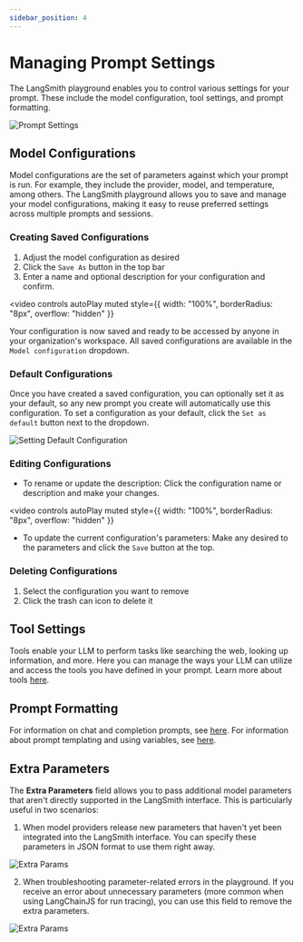 ```yaml
---
sidebar_position: 4
---
```


# Managing Prompt Settings

The LangSmith playground enables you to control various settings for your prompt. These include the model configuration, tool settings, and prompt formatting.

![Prompt Settings](./static/prompt_settings.png)

## Model Configurations

Model configurations are the set of parameters against which your prompt is run. For example, they include the provider, model, and temperature, among others. The LangSmith playground allows you to save and manage your model configurations, making it easy to reuse preferred settings across multiple prompts and sessions.

### Creating Saved Configurations

1. Adjust the model configuration as desired
2. Click the `Save As` button in the top bar
3. Enter a name and optional description for your configuration and confirm.


<video
  controls
  autoPlay
  muted
  style={{ width: "100%", borderRadius: "8px", overflow: "hidden" }}
>
  <source src={saving_config} />
</video>

Your configuration is now saved and ready to be accessed by anyone in your organization's workspace. All saved configurations are available in the `Model configuration` dropdown.

### Default Configurations

Once you have created a saved configuration, you can optionally set it as your default, so any new prompt you create will automatically use this configuration. To set a configuration as your default, click the `Set as default` button next to the dropdown.

![Setting Default Configuration](./static/set_default_config.png)

### Editing Configurations

- To rename or update the description: Click the configuration name or description and make your changes.


<video
  controls
  autoPlay
  muted
  style={{ width: "100%", borderRadius: "8px", overflow: "hidden" }}
>
  <source src={renamed_config} />
</video>

- To update the current configuration's parameters: Make any desired to the parameters and click the `Save` button at the top.

### Deleting Configurations

1. Select the configuration you want to remove
2. Click the trash can icon to delete it

## Tool Settings

Tools enable your LLM to perform tasks like searching the web, looking up information, and more. Here you can manage the ways your LLM can utilize and access the tools you have defined in your prompt. Learn more about tools [here](../concepts#tools).

## Prompt Formatting

For information on chat and completion prompts, see [here](../concepts#chat-vs-completion). For information about prompt templating and using variables, see [here](../concepts#f-string-vs-mustache).

## Extra Parameters

The **Extra Parameters** field allows you to pass additional model parameters that aren't directly supported in the LangSmith interface. This is particularly useful in two scenarios:

1. When model providers release new parameters that haven't yet been integrated into the LangSmith interface. You can specify these parameters in JSON format to use them right away.

![Extra Params](./static/extra_params.png)

2. When troubleshooting parameter-related errors in the playground. If you receive an error about unnecessary parameters (more common when using LangChainJS for run tracing), you can use this field to remove the extra parameters.

![Extra Params](./static/extra_params_error.png)
